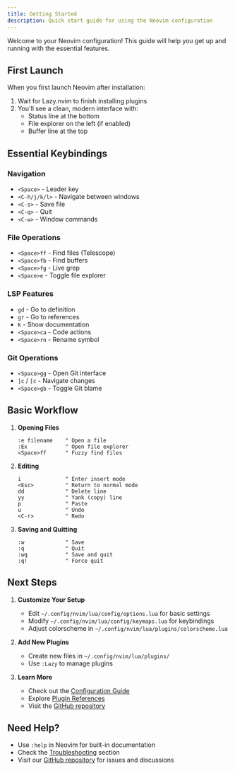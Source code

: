 ```yaml
---
title: Getting Started
description: Quick start guide for using the Neovim configuration
---
```


Welcome to your Neovim configuration! This guide will help you get up and running with the essential features.

## First Launch

When you first launch Neovim after installation:

1. Wait for Lazy.nvim to finish installing plugins
2. You'll see a clean, modern interface with:
   - Status line at the bottom
   - File explorer on the left (if enabled)
   - Buffer line at the top

## Essential Keybindings

### Navigation

- `<Space>` - Leader key
- `<C-h/j/k/l>` - Navigate between windows
- `<C-s>` - Save file
- `<C-q>` - Quit
- `<C-w>` - Window commands

### File Operations

- `<Space>ff` - Find files (Telescope)
- `<Space>fb` - Find buffers
- `<Space>fg` - Live grep
- `<Space>e` - Toggle file explorer

### LSP Features

- `gd` - Go to definition
- `gr` - Go to references
- `K` - Show documentation
- `<Space>ca` - Code actions
- `<Space>rn` - Rename symbol

### Git Operations

- `<Space>gg` - Open Git interface
- `]c` / `[c` - Navigate changes
- `<Space>gb` - Toggle Git blame

## Basic Workflow

1. **Opening Files**

   ```vim
   :e filename    " Open a file
   :Ex            " Open file explorer
   <Space>ff      " Fuzzy find files
   ```

2. **Editing**

   ```vim
   i              " Enter insert mode
   <Esc>          " Return to normal mode
   dd             " Delete line
   yy             " Yank (copy) line
   p              " Paste
   u              " Undo
   <C-r>          " Redo
   ```

3. **Saving and Quitting**
   ```vim
   :w             " Save
   :q             " Quit
   :wq            " Save and quit
   :q!            " Force quit
   ```

## Next Steps

1. **Customize Your Setup**

   - Edit `~/.config/nvim/lua/config/options.lua` for basic settings
   - Modify `~/.config/nvim/lua/config/keymaps.lua` for keybindings
   - Adjust colorscheme in `~/.config/nvim/lua/plugins/colorscheme.lua`

2. **Add New Plugins**

   - Create new files in `~/.config/nvim/lua/plugins/`
   - Use `:Lazy` to manage plugins

3. **Learn More**
   - Check out the [Configuration Guide](/configuration/basic-setup)
   - Explore [Plugin References](/reference/reference)
   - Visit the [GitHub repository](https://github.com/SOUMITRO-SAHA/neovim-config)

## Need Help?

- Use `:help` in Neovim for built-in documentation
- Check the [Troubleshooting](/guides/installation#troubleshooting) section
- Visit our [GitHub repository](https://github.com/SOUMITRO-SAHA/neovim-config) for issues and discussions
